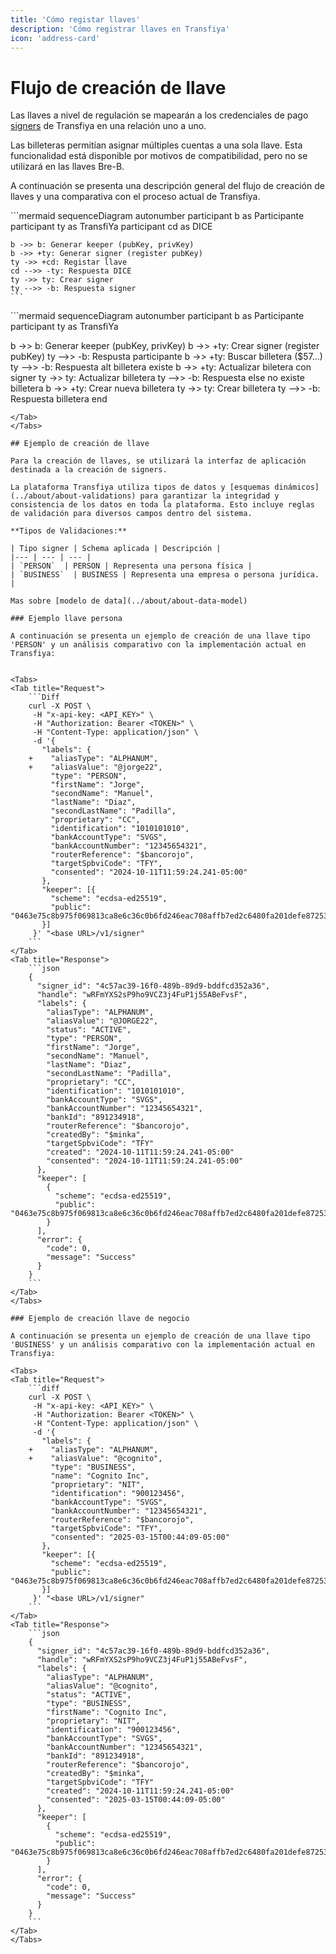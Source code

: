 ```yaml
---
title: 'Cómo registar llaves'
description: 'Cómo registrar llaves en Transfiya'
icon: 'address-card'
---
```


# Flujo de creación de llave

Las llaves a nivel de regulación se mapearán a los credenciales de pago [signers](../about/about-signers) de Transfiya en una relación uno a uno.

<Info>
    Las billeteras permitían asignar múltiples cuentas a una sola llave. Esta funcionalidad está disponible por motivos de compatibilidad, pero no se utilizará en las llaves Bre-B.
</Info>

A continuación se presenta una descripción general del flujo de creación de llaves y una comparativa con el proceso actual de Transfiya.

<Tabs>
<Tab title="Flujo Bre-B">
    ```mermaid
    sequenceDiagram
    	autonumber
    	participant b as Participante
    	participant ty as TransfiYa
    	participant cd as DICE

    b ->> b: Generar keeper (pubKey, privKey)
    b ->> +ty: Generar signer (register pubKey)
    ty ->> +cd: Registar llave
    cd -->> -ty: Respuesta DICE
    ty ->> ty: Crear signer
    ty -->> -b: Respuesta signer
    ```
  </Tab>
  <Tab title="Flujo actual">
  ```mermaid
  sequenceDiagram
  	autonumber
  	participant b as Participante
  	participant ty as TransfiYa

  b ->> b: Generar keeper (pubKey, privKey)
  b ->> +ty: Crear signer (register pubKey)
  ty -->> -b: Respusta participante
  b ->> +ty: Buscar billetera ($57...)
  ty -->> -b: Respuesta
  alt billetera existe
      b ->> +ty: Actualizar biletera con signer
      ty ->> ty: Actualizar billetera
      ty -->> -b: Respuesta
  else no existe billetera
      b ->> +ty: Crear nueva billetera
      ty ->> ty: Crear billetera
      ty -->> -b: Respuesta billetera
  end
  ```
</Tab>
</Tabs>

## Ejemplo de creación de llave

Para la creación de llaves, se utilizará la interfaz de aplicación destinada a la creación de signers.

La plataforma Transfiya utiliza tipos de datos y [esquemas dinámicos](../about/about-validations) para garantizar la integridad y consistencia de los datos en toda la plataforma. Esto incluye reglas de validación para diversos campos dentro del sistema.

**Tipos de Validaciones:**

| Tipo signer | Schema aplicada | Descripción |
|--- | --- | --- |
| `PERSON`  | PERSON | Representa una persona física |
| `BUSINESS`  | BUSINESS | Representa una empresa o persona jurídica. |

Mas sobre [modelo de data](../about/about-data-model)

### Ejemplo llave persona

A continuación se presenta un ejemplo de creación de una llave tipo 'PERSON' y un análisis comparativo con la implementación actual en Transfiya:


<Tabs>
  <Tab title="Request">
      ```Diff
      curl -X POST \
       -H "x-api-key: <API_KEY>" \
       -H "Authorization: Bearer <TOKEN>" \
       -H "Content-Type: application/json" \
       -d '{
         "labels": {
      +    "aliasType": "ALPHANUM",
      +    "aliasValue": "@jorge22",
           "type": "PERSON",
           "firstName": "Jorge",
           "secondName": "Manuel",
           "lastName": "Diaz",
           "secondLastName": "Padilla",
           "proprietary": "CC",
           "identification": "1010101010",
           "bankAccountType": "SVGS",
           "bankAccountNumber": "12345654321",
           "routerReference": "$bancorojo",
           "targetSpbviCode": "TFY",
           "consented": "2024-10-11T11:59:24.241-05:00"
         },
         "keeper": [{
           "scheme": "ecdsa-ed25519",
           "public": "0463e75c8b975f069813ca8e6c36c0b6fd246eac708affb7ed2c6480fa201defe8725322d6380ec66e94f6dcb49f635c0ca51296e48da4a12b3ec66582a1297adf"
         }]
       }' "<base URL>/v1/signer"
      ```
  </Tab>
  <Tab title="Response">
      ```json
      {
        "signer_id": "4c57ac39-16f0-489b-89d9-bddfcd352a36",
        "handle": "wRFmYXS2sP9ho9VCZ3j4FuP1j55ABeFvsF",
        "labels": {
          "aliasType": "ALPHANUM",
          "aliasValue": "@JORGE22",
          "status": "ACTIVE",
          "type": "PERSON",
          "firstName": "Jorge",
          "secondName": "Manuel",
          "lastName": "Diaz",
          "secondLastName": "Padilla",
          "proprietary": "CC",
          "identification": "1010101010",
          "bankAccountType": "SVGS",
          "bankAccountNumber": "12345654321",
          "bankId": "891234918",
          "routerReference": "$bancorojo",
          "createdBy": "$minka",
          "targetSpbviCode": "TFY"
          "created": "2024-10-11T11:59:24.241-05:00"
          "consented": "2024-10-11T11:59:24.241-05:00"
        },
        "keeper": [
          {
            "scheme": "ecdsa-ed25519",
            "public": "0463e75c8b975f069813ca8e6c36c0b6fd246eac708affb7ed2c6480fa201defe8725322d6380ec66e94f6dcb49f635c0ca51296e48da4a12b3ec66582a1297adf"
          }
        ],
        "error": {
          "code": 0,
          "message": "Success"
        }
      }
      ```
  </Tab>
</Tabs>

### Ejemplo de creación llave de negocio

A continuación se presenta un ejemplo de creación de una llave tipo 'BUSINESS' y un análisis comparativo con la implementación actual en Transfiya:

<Tabs>
  <Tab title="Request">
      ```diff
      curl -X POST \
       -H "x-api-key: <API_KEY>" \
       -H "Authorization: Bearer <TOKEN>" \
       -H "Content-Type: application/json" \
       -d '{
         "labels": {
      +    "aliasType": "ALPHANUM",
      +    "aliasValue": "@cognito",
           "type": "BUSINESS",
           "name": "Cognito Inc",
           "proprietary": "NIT",
           "identification": "900123456",
           "bankAccountType": "SVGS",
           "bankAccountNumber": "12345654321",
           "routerReference": "$bancorojo",
           "targetSpbviCode": "TFY",
           "consented": "2025-03-15T00:44:09-05:00"
         },
         "keeper": [{
           "scheme": "ecdsa-ed25519",
           "public": "0463e75c8b975f069813ca8e6c36c0b6fd246eac708affb7ed2c6480fa201defe8725322d6380ec66e94f6dcb49f635c0ca51296e48da4a12b3ec66582a1297adf"
         }]
       }' "<base URL>/v1/signer"
      ```
  </Tab>
  <Tab title="Response">
      ```json
      {
        "signer_id": "4c57ac39-16f0-489b-89d9-bddfcd352a36",
        "handle": "wRFmYXS2sP9ho9VCZ3j4FuP1j55ABeFvsF",
        "labels": {
          "aliasType": "ALPHANUM",
          "aliasValue": "@cognito",
          "status": "ACTIVE",
          "type": "BUSINESS",
          "firstName": "Cognito Inc",
          "proprietary": "NIT",
          "identification": "900123456",
          "bankAccountType": "SVGS",
          "bankAccountNumber": "12345654321",
          "bankId": "891234918",
          "routerReference": "$bancorojo",
          "createdBy": "$minka",
          "targetSpbviCode": "TFY"
          "created": "2024-10-11T11:59:24.241-05:00"
          "consented": "2025-03-15T00:44:09-05:00"
        },
        "keeper": [
          {
            "scheme": "ecdsa-ed25519",
            "public": "0463e75c8b975f069813ca8e6c36c0b6fd246eac708affb7ed2c6480fa201defe8725322d6380ec66e94f6dcb49f635c0ca51296e48da4a12b3ec66582a1297adf"
          }
        ],
        "error": {
          "code": 0,
          "message": "Success"
        }
      }
      ```
  </Tab>
</Tabs>
